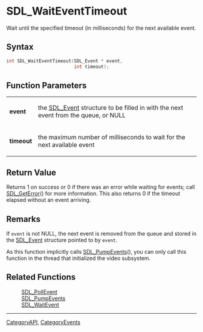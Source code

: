 = SDL_WaitEventTimeout =

Wait until the specified timeout (in milliseconds) for the next available event.

== Syntax ==

<syntaxhighlight lang='c'>
int SDL_WaitEventTimeout(SDL_Event * event,
                         int timeout);
</syntaxhighlight>

== Function Parameters ==

{|
|'''event'''
|the [[SDL_Event]] structure to be filled in with the next event from the queue, or NULL
|-
|'''timeout'''
|the maximum number of milliseconds to wait for the next available event
|}

== Return Value ==

Returns 1 on success or 0 if there was an error while waiting for events;
call [[SDL_GetError]]() for more information. This also returns 0 if the
timeout elapsed without an event arriving.



== Remarks ==

If <code>event</code> is not NULL, the next event is removed from the
queue and stored in the [[SDL_Event]] structure pointed to by
<code>event</code>.

As this function implicitly calls [[SDL_PumpEvents]](), you can only call
this function in the thread that initialized the video subsystem.

== Related Functions ==

:[[SDL_PollEvent]]
:[[SDL_PumpEvents]]
:[[SDL_WaitEvent]]

----
[[CategoryAPI]], [[CategoryEvents]]


